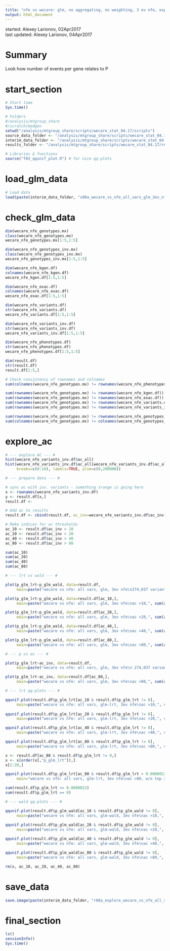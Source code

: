 ```yaml
---
title: "nfe vs wecare: glm, no aggregating, no weighting, 3 ev nfe, explore"
output: html_document
---
```


started: Alexey Larionov, 02Apr2017  
last updated: Alexey Larionov, 04Apr2017  

# Summary

Look how number of events per gene relates to P

# start_section

```r

# Start time
Sys.time()

# Folders
#/analysis/mtgroup_share
#/scratch/medgen
setwd("/analysis/mtgroup_share/scripts/wecare_stat_04.17/scripts")
source_data_folder <- "/analysis/mtgroup_share/scripts/wecare_stat_04.17/source_data"
interim_data_folder <- "/analysis/mtgroup_share/scripts/wecare_stat_04.17/interim_data"
results_folder <- "/analysis/mtgroup_share/scripts/wecare_stat_04.17/results"

# Libraries & functions
source("f03_qqunif_plot.R") # for nice qq-plots

```

# load_glm_data

```r

# Load data
load(paste(interim_data_folder, "s08a_wecare_vs_nfe_all_vars_glm_3ev_nfe_Apr2017.RData", sep="/"))

```

# check_glm_data

```r

dim(wecare_nfe_genotypes.mx)
class(wecare_nfe_genotypes.mx)
wecare_nfe_genotypes.mx[1:5,1:5]

dim(wecare_nfe_genotypes_inv.mx)
class(wecare_nfe_genotypes_inv.mx)
wecare_nfe_genotypes_inv.mx[1:5,1:5]

dim(wecare_nfe_kgen.df)
colnames(wecare_nfe_kgen.df)
wecare_nfe_kgen.df[1:5,1:5]

dim(wecare_nfe_exac.df)
colnames(wecare_nfe_exac.df)
wecare_nfe_exac.df[1:5,1:5]

dim(wecare_nfe_variants.df)
str(wecare_nfe_variants.df)
wecare_nfe_variants.df[1:5,1:5]

dim(wecare_nfe_variants_inv.df)
str(wecare_nfe_variants_inv.df)
wecare_nfe_variants_inv.df[1:5,1:5]

dim(wecare_nfe_phenotypes.df)
str(wecare_nfe_phenotypes.df)
wecare_nfe_phenotypes.df[1:5,1:5]

dim(result.df)
str(result.df)
result.df[1:5,]

# Check consistency of rownames and colnames
sum(colnames(wecare_nfe_genotypes.mx) != rownames(wecare_nfe_phenotypes.df))

sum(rownames(wecare_nfe_genotypes.mx) != rownames(wecare_nfe_kgen.df))
sum(rownames(wecare_nfe_genotypes.mx) != rownames(wecare_nfe_exac.df))
sum(rownames(wecare_nfe_genotypes.mx) != rownames(wecare_nfe_variants.df))
sum(rownames(wecare_nfe_genotypes.mx) != rownames(wecare_nfe_variants_inv.df))

sum(rownames(wecare_nfe_genotypes.mx) != rownames(wecare_nfe_genotypes_inv.mx))
sum(colnames(wecare_nfe_genotypes.mx) != colnames(wecare_nfe_genotypes_inv.mx))

```

# explore_ac

```r

# --- explore AC --- #
hist(wecare_nfe_variants_inv.df$ac_all)
hist(wecare_nfe_variants_inv.df$ac_all[wecare_nfe_variants_inv.df$ac_all<11], 
     breaks=c(0:10), labels=TRUE, ylim=c(0,200000))

# --- prepare data --- #

# sync ac with inv. variants - something srange is going here
x <- rownames(wecare_nfe_variants_inv.df)
y <- result.df[x,]
result.df <- 

# Add ac to results
result.df <- cbind(result.df, ac_inv=wecare_nfe_variants_inv.df$ac_inv)

# Make indices for ac thresholds
ac_10 <- result.df$ac_inv > 10
ac_20 <- result.df$ac_inv > 20
ac_40 <- result.df$ac_inv > 40
ac_80 <- result.df$ac_inv > 80

sum(ac_10)
sum(ac_20)
sum(ac_40)
sum(ac_80)

# --- lrt vs wald --- #

plot(p_glm_lrt~p_glm_wald, data=result.df,
     main=paste("wecare vs nfe: all vars, glm, 3ev nfe\n274,037 variants x 676 cases"))

plot(p_glm_lrt~p_glm_wald, data=result.df[ac_10,],
     main=paste("wecare vs nfe: all vars, glm, 3ev nfe\nac >10,", sum(ac_10), "variants x 676 cases"))

plot(p_glm_lrt~p_glm_wald, data=result.df[ac_20,],
     main=paste("wecare vs nfe: all vars, glm, 3ev nfe\nac >20,", sum(ac_20), "variants x 676 cases"))

plot(p_glm_lrt~p_glm_wald, data=result.df[ac_40,],
     main=paste("wecare vs nfe: all vars, glm, 3ev nfe\nac >40,", sum(ac_40), "variants x 676 cases"))

plot(p_glm_lrt~p_glm_wald, data=result.df[ac_80,],
     main=paste("wecare vs nfe: all vars, glm, 3ev nfe\nac >80,", sum(ac_80), "variants x 676 cases"))

# --- p vs ac --- #

plot(p_glm_lrt~ac_inv, data=result.df, 
     main=paste("wecare vs nfe: all vars, glm, 3ev nfe\n 274,037 variants x 676 cases"))

plot(p_glm_lrt~ac_inv, data=result.df[ac_80,],
     main=paste("wecare vs nfe: all vars, glm, 3ev nfe\nac >80,", sum(ac_80), "variants x 676 cases"))

# --- lrt qq-plots --- #

qqunif.plot(result.df$p_glm_lrt[ac_10 & result.df$p_glm_lrt != 0], 
     main=paste("wecare vs nfe: all vars, glm-lrt, 3ev nfe\nac >10,", sum(ac_10), "variants x 676 cases"))
  
qqunif.plot(result.df$p_glm_lrt[ac_20 & result.df$p_glm_lrt != 0], 
     main=paste("wecare vs nfe: all vars, glm-lrt, 3ev nfe\nac >20,", sum(ac_20), "variants x 676 cases"))

qqunif.plot(result.df$p_glm_lrt[ac_40 & result.df$p_glm_lrt != 0], 
     main=paste("wecare vs nfe: all vars, glm-lrt, 3ev nfe\nac >40,", sum(ac_40), "variants x 676 cases"))

qqunif.plot(result.df$p_glm_lrt[ac_80 & result.df$p_glm_lrt != 0], 
     main=paste("wecare vs nfe: all vars, glm-lrt, 3ev nfe\nac >80,", sum(ac_80), "variants x 676 cases"))

x <- result.df[ac_80 & result.df$p_glm_lrt != 0,]
x <- x[order(x[,"p_glm_lrt"]),]
x[1:20,]

qqunif.plot(result.df$p_glm_lrt[ac_80 & result.df$p_glm_lrt > 0.0000022], 
     main="wecare vs nfe: all vars, glm-lrt, 3ev nfe\nac >80, w/o top 260 variants")

sum(result.df$p_glm_lrt <= 0.0000022)
sum(result.df$p_glm_lrt == 0)

# --- wald qq-plots --- #

qqunif.plot(result.df$p_glm_wald[ac_10 & result.df$p_glm_wald != 0], 
     main=paste("wecare vs nfe: all vars, glm-wald, 3ev nfe\nac >10,", sum(ac_10), "variants x 676 cases"))
  
qqunif.plot(result.df$p_glm_wald[ac_20 & result.df$p_glm_wald != 0], 
     main=paste("wecare vs nfe: all vars, glm-wald, 3ev nfe\nac >20,", sum(ac_20), "variants x 676 cases"))

qqunif.plot(result.df$p_glm_wald[ac_40 & result.df$p_glm_wald != 0], 
     main=paste("wecare vs nfe: all vars, glm-wald, 3ev nfe\nac >40,", sum(ac_40), "variants x 676 cases"))

qqunif.plot(result.df$p_glm_wald[ac_80 & result.df$p_glm_wald != 0], 
     main=paste("wecare vs nfe: all vars, glm-wald, 3ev nfe\nac >80,", sum(ac_80), "variants x 676 cases"))

rm(x, ac_10, ac_20, ac_40, ac_80)

```

# save_data

```r

save.image(paste(interim_data_folder, "r08a_explore_wecare_vs_nfe_all_vars_glm_3ev_nfe_Apr2017.RData", sep="/"))

```

# final_section

```r

ls()
sessionInfo()
Sys.time()

```
